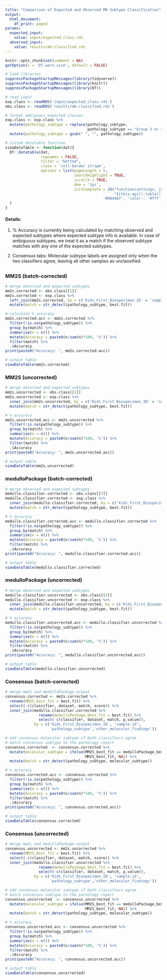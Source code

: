 ```yaml
---
title: "Comparison of Expected and Observed MB Subtype Classification"
output:
  html_document:
    df_print: paged
params:
  expected_input:
    value: input/expected_class.rds
  observed_input:
    value: results/mb-classified.rds
---
```

  
```r
knitr::opts_chunk$set(comment = NA)
getOption(x = 'DT.warn.size', default = FALSE)
```

```r
# load libraries
suppressPackageStartupMessages(library(tidyverse))
suppressPackageStartupMessages(library(knitr))
suppressPackageStartupMessages(library(DT))
```

```r
# read input
exp.class <- readRDS('input/expected_class.rds')
obs.class <- readRDS('results/mb-classified.rds')

# format ambiguous expected classes 
exp.class <- exp.class %>%
  mutate(pathology_subtype = replace(pathology_subtype, 
                                     pathology_subtype == "Group 3 or 4", "Group3, Group4")) %>%
  mutate(pathology_subtype = gsub(" ", "", pathology_subtype))
```

```r
# custom datatable function
viewDataTable <- function(dat){
  DT::datatable(dat,
                rownames = FALSE,
                filter = "bottom",
                class = 'cell-border stripe',
                options = list(pageLength = 5,
                               searchHighlight = TRUE,
                               scrollX = TRUE,
                               dom = 'tpi',
                               initComplete = JS("function(settings, json) {",
                                                 "$(this.api().table().header()).css({'background-color':
                                            '#004467', 'color': '#fff'});","}"))
  )
}
```

#### Details:

1. % Accuracy is currently being calculated by matching observed and expected subtypes where expected subtype info is available. In case of ambiguous subtypes, we treat it as a match if the observed subtype matches with any one of the expected subtypes.

2. Consensus tabs: Molecular subtype labels are assigned only when the two classifiers agree, leaving all other samples as unclassified. 

## {.tabset .tabset-fade}

### MM2S (batch-corrected)

```r
# merge observed and expected subtypes
mm2s.corrected <- obs.class[[1]]
mm2s.corrected <- exp.class %>%
  left_join(mm2s.corrected, by = c('Kids_First_Biospecimen_ID' = 'sample')) %>%
  mutate(match = str_detect(pathology_subtype, best.fit))

# calculate % accuracy
mm2s.corrected.acc <- mm2s.corrected %>%
  filter(!is.na(pathology_subtype)) %>%
  group_by(match) %>%
  summarise(n = n()) %>%
  mutate(Accuracy = paste0(n/sum(n)*100, '%')) %>%
  filter(match) %>%
  .$Accuracy
print(paste0("Accuracy: ", mm2s.corrected.acc))

# output table
viewDataTable(mm2s.corrected)
```

### MM2S (uncorrected)

```r
# merge observed and expected subtypes
mm2s.uncorrected <- obs.class[[2]]
mm2s.uncorrected <- exp.class %>%
  inner_join(mm2s.uncorrected, by = c('Kids_First_Biospecimen_ID' = 'sample')) %>%
  mutate(match = str_detect(pathology_subtype, best.fit))

# % accuracy
mm2s.uncorrected.acc <- mm2s.uncorrected %>%
  filter(!is.na(pathology_subtype)) %>%
  group_by(match) %>%
  summarise(n = n()) %>%
  mutate(Accuracy = paste0(n/sum(n)*100, '%')) %>%
  filter(match) %>%
  .$Accuracy
print(paste0("Accuracy: ", mm2s.uncorrected.acc))

# output table
viewDataTable(mm2s.uncorrected)
```

### medulloPackage (batch-corrected)

```r
# merge observed and expected subtypes
medullo.classifier.corrected <- obs.class[[3]]
medullo.classifier.corrected <- exp.class %>%
  inner_join(medullo.classifier.corrected, by = c('Kids_First_Biospecimen_ID' = 'sample')) %>%
  mutate(match = str_detect(pathology_subtype, best.fit))

# % accuracy
medullo.classifier.corrected.acc <- medullo.classifier.corrected %>%
  filter(!is.na(pathology_subtype)) %>%
  group_by(match) %>%
  summarise(n = n()) %>%
  mutate(Accuracy = paste0(n/sum(n)*100, '%')) %>%
  filter(match) %>%
  .$Accuracy
print(paste0("Accuracy: ", medullo.classifier.corrected.acc))

# output table
viewDataTable(medullo.classifier.corrected)
```

### medulloPackage (uncorrected)

```r
# merge observed and expected subtypes
medullo.classifier.uncorrected <- obs.class[[4]]
medullo.classifier.uncorrected <- exp.class %>%
  inner_join(medullo.classifier.uncorrected, by = c('Kids_First_Biospecimen_ID' = 'sample')) %>%
  mutate(match = str_detect(pathology_subtype, best.fit))

# % accuracy
medullo.classifier.uncorrected.acc <- medullo.classifier.uncorrected %>%
  filter(!is.na(pathology_subtype)) %>%
  group_by(match) %>%
  summarise(n = n()) %>%
  mutate(Accuracy = paste0(n/sum(n)*100, '%')) %>%
  filter(match) %>%
  .$Accuracy
print(paste0("Accuracy: ", medullo.classifier.uncorrected.acc))

# output table
viewDataTable(medullo.classifier.uncorrected)
```

### Consensus (batch-corrected)

```r
# merge mm2s and medulloPackage output
consensus.corrected <- mm2s.corrected %>%
  rename(MM2S_best_fit = best.fit) %>%
  select(-c(classifier, dataset, match, score)) %>%
  inner_join(medullo.classifier.corrected %>%
               rename(medulloPackage_best_fit = best.fit) %>%
               select(-c(classifier, dataset, match, p.value)),
             by = c('Kids_First_Biospecimen_ID', 'sample_id',
                    'pathology_subtype','other_molecular_findings'))

# add consensus molecular subtype if both classifiers agree 
# match consensus subtype to the pathology report
consensus.corrected  <- consensus.corrected %>%
  mutate(molecular_subtype = ifelse(MM2S_best_fit == medulloPackage_best_fit, 
                                    MM2S_best_fit, NA)) %>%
  mutate(match = str_detect(pathology_subtype, molecular_subtype))

# % accuracy
consensus.corrected.acc <- consensus.corrected %>%
  filter(!is.na(pathology_subtype)) %>%
  group_by(match) %>%
  summarise(n = n()) %>%
  mutate(Accuracy = paste0(n/sum(n)*100, '%')) %>%
  filter(match) %>%
  .$Accuracy
print(paste0("Accuracy: ", consensus.corrected.acc))

# output table
viewDataTable(consensus.corrected)
```

### Consensus (uncorrected)

```r
# merge mm2s and medulloPackage output
consensus.uncorrected <- mm2s.uncorrected %>%
  rename(MM2S_best_fit = best.fit) %>%
  select(-c(classifier, dataset, match, score)) %>%
  inner_join(medullo.classifier.uncorrected %>%
               rename(medulloPackage_best_fit = best.fit) %>%
               select(-c(classifier, dataset, match, p.value)),
             by = c('Kids_First_Biospecimen_ID', 'sample_id',
                    'pathology_subtype','other_molecular_findings'))

# add consensus molecular subtype if both classifiers agree 
# match consensus subtype to the pathology report
consensus.uncorrected  <- consensus.uncorrected %>%
  mutate(molecular_subtype = ifelse(MM2S_best_fit == medulloPackage_best_fit, 
                                    MM2S_best_fit, NA)) %>%
  mutate(match = str_detect(pathology_subtype, molecular_subtype))

# % accuracy
consensus.uncorrected.acc <- consensus.uncorrected %>%
  filter(!is.na(pathology_subtype)) %>%
  group_by(match) %>%
  summarise(n = n()) %>%
  mutate(Accuracy = paste0(n/sum(n)*100, '%')) %>%
  filter(match) %>%
  .$Accuracy
print(paste0("Accuracy: ", consensus.uncorrected.acc))

# output table
viewDataTable(consensus.uncorrected)
```
